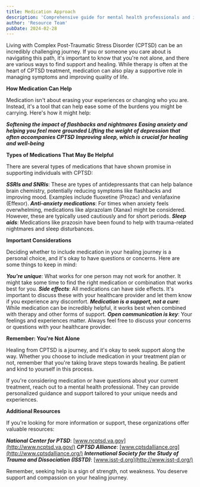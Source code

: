 ```yaml
---
title: Medication Approach
description: 'Comprehensive guide for mental health professionals and individuals in recovery'
author: 'Resource Team'
pubDate: 2024-02-28
---
```


Living with Complex Post-Traumatic Stress Disorder (CPTSD) can be an incredibly challenging journey. If you or someone you care about is navigating this path, it's important to know that you're not alone, and there are various ways to find support and healing. While therapy is often at the heart of CPTSD treatment, medication can also play a supportive role in managing symptoms and improving quality of life.

**How Medication Can Help**

Medication isn't about erasing your experiences or changing who you are. Instead, it's a tool that can help ease some of the burdens you might be carrying. Here's how it might help:

**_Softening the impact of flashbacks and nightmares_**
**_Easing anxiety and helping you feel more grounded_**
**_Lifting the weight of depression that often accompanies CPTSD_**
**_Improving sleep, which is crucial for healing and well-being_**

**Types of Medications That May Be Helpful**

There are several types of medications that have shown promise in supporting individuals with CPTSD:

**_SSRIs and SNRIs_**: These are types of antidepressants that can help balance brain chemistry, potentially reducing symptoms like flashbacks and improving mood. Examples include fluoxetine (Prozac) and venlafaxine (Effexor).
**_Anti-anxiety medications_**: For times when anxiety feels overwhelming, medications like alprazolam (Xanax) might be considered. However, these are typically used cautiously and for short periods.
**_Sleep aids_**: Medications like prazosin have been found to help with trauma-related nightmares and sleep disturbances.

**Important Considerations**

Deciding whether to include medication in your healing journey is a personal choice, and it's okay to have questions or concerns. Here are some things to keep in mind:

**_You're unique_**: What works for one person may not work for another. It might take some time to find the right medication or combination that works best for you.
**_Side effects_**: All medications can have side effects. It's important to discuss these with your healthcare provider and let them know if you experience any discomfort.
**_Medication is a support, not a cure_**: While medication can be incredibly helpful, it works best when combined with therapy and other forms of support.
**_Open communication is key_**: Your feelings and experiences matter. Always feel free to discuss your concerns or questions with your healthcare provider.

**Remember: You're Not Alone**

Healing from CPTSD is a journey, and it's okay to seek support along the way. Whether you choose to include medication in your treatment plan or not, remember that you're taking brave steps towards healing. Be patient and kind to yourself in this process.

If you're considering medication or have questions about your current treatment, reach out to a mental health professional. They can provide personalized guidance and support tailored to your unique needs and experiences.

**Additional Resources**

If you're looking for more information or support, these organizations offer valuable resources:

**_National Center for PTSD_**: [www.ncptsd.va.gov](http://www.ncptsd.va.gov/)
**_CPTSD Alliance_**: [www.cptsdalliance.org](http://www.cptsdalliance.org/)
**_International Society for the Study of Trauma and Dissociation (ISSTD)_**: [www.isst-d.org](http://www.isst-d.org/)

Remember, seeking help is a sign of strength, not weakness. You deserve support and compassion on your healing journey.
